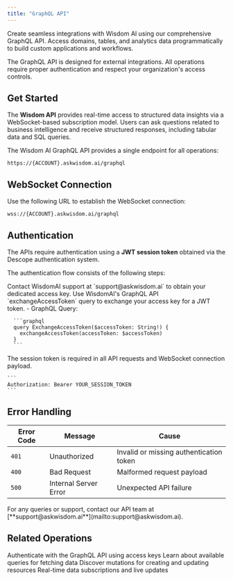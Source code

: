 ```yaml
---
title: "GraphQL API"
---
```


Create seamless integrations with Wisdom AI using our comprehensive GraphQL API. Access domains, tables, and analytics data programmatically to build custom applications and workflows.

<Note>
  The GraphQL API is designed for external integrations. All operations require proper authentication and respect your organization's access controls.
</Note>

## Get Started

The **Wisdom API** provides real-time access to structured data insights via a WebSocket-based subscription model. Users can ask questions related to business intelligence and receive structured responses, including tabular data and SQL queries.

The Wisdom AI GraphQL API provides a single endpoint for all operations:

```
https://{ACCOUNT}.askwisdom.ai/graphql
```

## WebSocket Connection

Use the following URL to establish the WebSocket connection:

```
wss://{ACCOUNT}.askwisdom.ai/graphql
```

## Authentication

The APIs require authentication using a **JWT session token** obtained via the Descope authentication system.

The authentication flow consists of the following steps:

<Steps>
  <Step title="Obtain Access Key" titleSize="h3">
    Contact WisdomAI support at `support@askwisdom.ai` to obtain your dedicated access key.
  </Step>
  <Step title="Exchange Access Key for JWT Token" titleSize="h3">
    Use WisdomAI's GraphQL API `exchangeAccessToken` query to exchange your access key for a JWT token.
    - GraphQL Query:

      ```graphql
      query ExchangeAccessToken($accessToken: String!) {
        exchangeAccessToken(accessToken: $accessToken)
      }
      ```
  </Step>
  <Step title="Pass Token in Requests" titleSize="h3">
    The session token is required in all API requests and WebSocket connection payload.

    ```
    Authorization: Bearer YOUR_SESSION_TOKEN
    ```
  </Step>
</Steps>

## Error Handling

| Error Code | Message               | Cause                                   |
| ---------- | --------------------- | --------------------------------------- |
| `401`      | Unauthorized          | Invalid or missing authentication token |
| `400`      | Bad Request           | Malformed request payload               |
| `500`      | Internal Server Error | Unexpected API failure                  |

<Info>
  For any queries or support, contact our API team at [**support@askwisdom.ai**](mailto:support@askwisdom.ai).
</Info>

## Related Operations

<CardGroup cols={2}>
  <Card title="Exchange Access Token" icon="key" href="/integrations/graphql-api/queries/auth/exchange-access-token">
    Authenticate with the GraphQL API using access keys
  </Card>
  <Card title="Queries" icon="magnifying-glass" href="/integrations/graphql-api/queries">
    Learn about available queries for fetching data
  </Card>
  <Card title="Mutations" icon="pen-to-square" href="/integrations/graphql-api/mutations">
    Discover mutations for creating and updating resources
  </Card>
  <Card title="Subscriptions" icon="wifi" href="/integrations/graphql-api/subscriptions">
    Real-time data subscriptions and live updates
  </Card>
</CardGroup>

